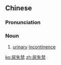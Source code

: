 ==Chinese==
{{zh-forms|type=12}}

===Pronunciation===
{{zh-pron
|m=niàoshījìn
|c=niu6 sat1 gam3
|cat=n
}}

===Noun===
{{zh-noun}}

# {{lb|zh|medicine}} [[urinary]] [[incontinence]]

[[ko:尿失禁]]
[[zh:尿失禁]]